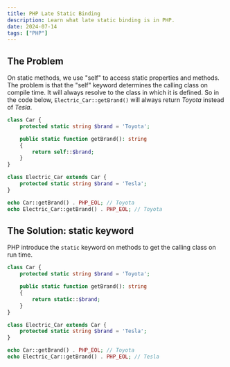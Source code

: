```yaml
---
title: PHP Late Static Binding
description: Learn what late static binding is in PHP.
date: 2024-07-14
tags: ["PHP"]
---
```


## The Problem

On static methods, we use "self" to access static properties and methods. The problem is that the "self" keyword determines the calling class on compile time. It will always resolve to the class in which it is defined. So in the code below, `Electric_Car::getBrand()` will always return *Toyota* instead of *Tesla*.

```php
class Car {
    protected static string $brand = 'Toyota';

	public static function getBrand(): string
	{
		return self::$brand;
	}
}

class Electric_Car extends Car {
    protected static string $brand = 'Tesla';
}

echo Car::getBrand() . PHP_EOL; // Toyota
echo Electric_Car::getBrand() . PHP_EOL; // Toyota
```

## The Solution: static keyword

PHP introduce the `static` keyword on methods to get the calling class on run time.

```php
class Car {
    protected static string $brand = 'Toyota';

	public static function getBrand(): string
	{
		return static::$brand;
	}
}

class Electric_Car extends Car {
    protected static string $brand = 'Tesla';
}

echo Car::getBrand() . PHP_EOL; // Toyota
echo Electric_Car::getBrand() . PHP_EOL; // Tesla
```

